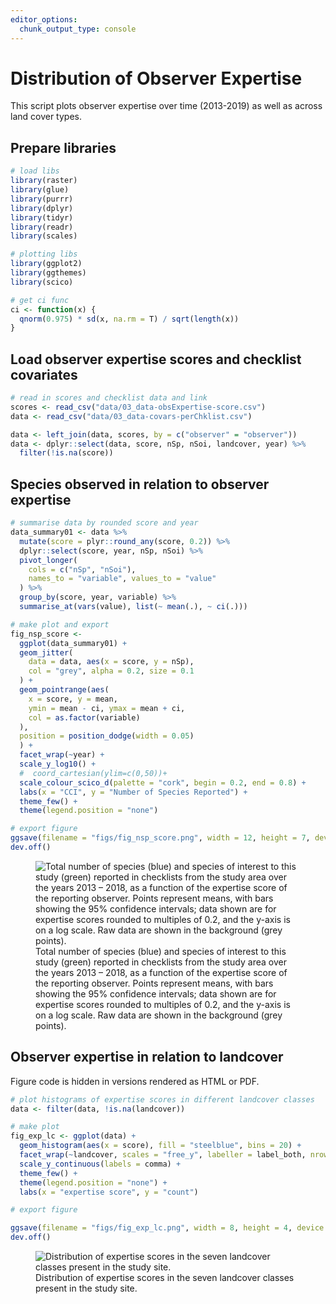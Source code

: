 ```yaml
---
editor_options: 
  chunk_output_type: console
---
```


# Distribution of Observer Expertise

This script plots observer expertise over time (2013-2019) as well as across land cover types. 

## Prepare libraries

```r
# load libs
library(raster)
library(glue)
library(purrr)
library(dplyr)
library(tidyr)
library(readr)
library(scales)

# plotting libs
library(ggplot2)
library(ggthemes)
library(scico)

# get ci func
ci <- function(x) {
  qnorm(0.975) * sd(x, na.rm = T) / sqrt(length(x))
}
```

## Load observer expertise scores and checklist covariates

```r
# read in scores and checklist data and link
scores <- read_csv("data/03_data-obsExpertise-score.csv")
data <- read_csv("data/03_data-covars-perChklist.csv")

data <- left_join(data, scores, by = c("observer" = "observer"))
data <- dplyr::select(data, score, nSp, nSoi, landcover, year) %>%
  filter(!is.na(score))
```

## Species observed in relation to observer expertise

```r
# summarise data by rounded score and year
data_summary01 <- data %>%
  mutate(score = plyr::round_any(score, 0.2)) %>%
  dplyr::select(score, year, nSp, nSoi) %>%
  pivot_longer(
    cols = c("nSp", "nSoi"),
    names_to = "variable", values_to = "value"
  ) %>%
  group_by(score, year, variable) %>%
  summarise_at(vars(value), list(~ mean(.), ~ ci(.)))

# make plot and export
fig_nsp_score <-
  ggplot(data_summary01) +
  geom_jitter(
    data = data, aes(x = score, y = nSp),
    col = "grey", alpha = 0.2, size = 0.1
  ) +
  geom_pointrange(aes(
    x = score, y = mean,
    ymin = mean - ci, ymax = mean + ci,
    col = as.factor(variable)
  ),
  position = position_dodge(width = 0.05)
  ) +
  facet_wrap(~year) +
  scale_y_log10() +
  #  coord_cartesian(ylim=c(0,50))+
  scale_colour_scico_d(palette = "cork", begin = 0.2, end = 0.8) +
  labs(x = "CCI", y = "Number of Species Reported") +
  theme_few() +
  theme(legend.position = "none")

# export figure
ggsave(filename = "figs/fig_nsp_score.png", width = 12, height = 7, device = png(), dpi = 300)
dev.off()
```

![Total number of species (blue) and species of interest to this study (green) reported in checklists from the study area over the years 2013 -- 2018, as a function of the expertise score of the reporting observer. Points represent means, with bars showing the 95% confidence intervals; data shown are for expertise scores rounded to multiples of 0.2, and the y-axis is on a log scale. Raw data are shown in the background (grey points).](figs/fig_nsp_score.png)

## Observer expertise in relation to landcover

Figure code is hidden in versions rendered as HTML or PDF.

```r
# plot histograms of expertise scores in different landcover classes
data <- filter(data, !is.na(landcover))

# make plot
fig_exp_lc <- ggplot(data) +
  geom_histogram(aes(x = score), fill = "steelblue", bins = 20) +
  facet_wrap(~landcover, scales = "free_y", labeller = label_both, nrow = 2) +
  scale_y_continuous(labels = comma) +
  theme_few() +
  theme(legend.position = "none") +
  labs(x = "expertise score", y = "count")

# export figure

ggsave(filename = "figs/fig_exp_lc.png", width = 8, height = 4, device = png(), dpi = 300)
dev.off()
```

![Distribution of expertise scores in the seven landcover classes present in the study site.](figs/fig_exp_lc.png)
